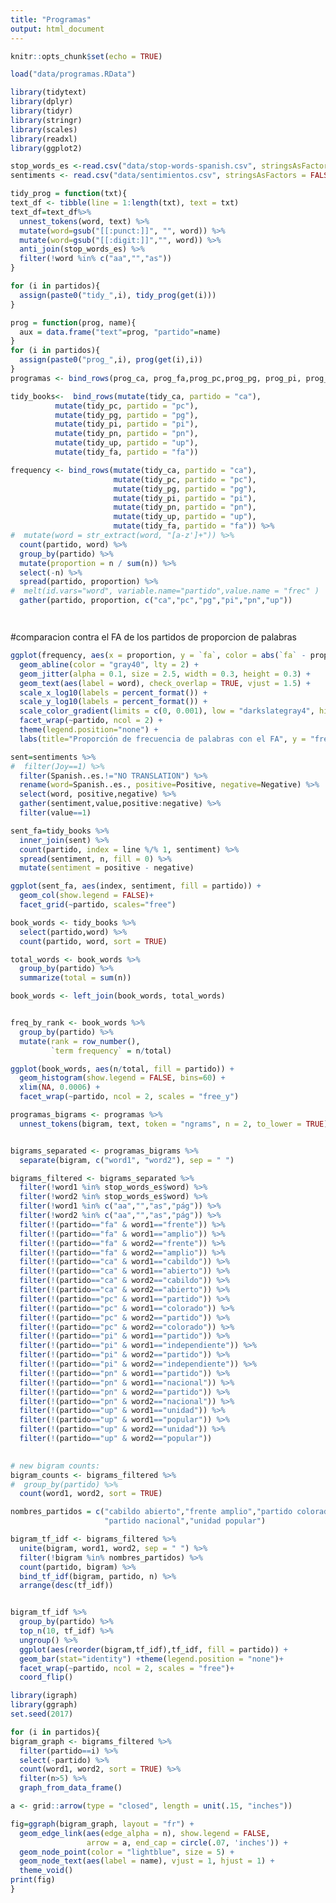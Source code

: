 ```yaml
---
title: "Programas"
output: html_document
---
```


```r
knitr::opts_chunk$set(echo = TRUE)
```

```r
load("data/programas.RData")

library(tidytext)
library(dplyr)
library(tidyr)
library(stringr)
library(scales)
library(readxl)
library(ggplot2)

stop_words_es <-read.csv("data/stop-words-spanish.csv", stringsAsFactors = FALSE, fileEncoding = "utf-8")
sentiments <- read.csv("data/sentimientos.csv", stringsAsFactors = FALSE, fileEncoding = "utf-8")

tidy_prog = function(txt){
text_df <- tibble(line = 1:length(txt), text = txt)
text_df=text_df%>%
  unnest_tokens(word, text) %>%
  mutate(word=gsub("[[:punct:]]", "", word)) %>% 
  mutate(word=gsub("[[:digit:]]","", word)) %>% 
  anti_join(stop_words_es) %>%
  filter(!word %in% c("aa","","as"))
}

for (i in partidos){
  assign(paste0("tidy_",i), tidy_prog(get(i)))
}

prog = function(prog, name){
  aux = data.frame("text"=prog, "partido"=name)
}
for (i in partidos){
  assign(paste0("prog_",i), prog(get(i),i))
}
programas <- bind_rows(prog_ca, prog_fa,prog_pc,prog_pg, prog_pi, prog_pn, prog_up)

tidy_books<-  bind_rows(mutate(tidy_ca, partido = "ca"), 
          mutate(tidy_pc, partido = "pc"),
          mutate(tidy_pg, partido = "pg"),
          mutate(tidy_pi, partido = "pi"),
          mutate(tidy_pn, partido = "pn"),
          mutate(tidy_up, partido = "up"),
          mutate(tidy_fa, partido = "fa"))

frequency <- bind_rows(mutate(tidy_ca, partido = "ca"), 
                       mutate(tidy_pc, partido = "pc"),
                       mutate(tidy_pg, partido = "pg"),
                       mutate(tidy_pi, partido = "pi"),
                       mutate(tidy_pn, partido = "pn"),
                       mutate(tidy_up, partido = "up"),
                       mutate(tidy_fa, partido = "fa")) %>% 
#  mutate(word = str_extract(word, "[a-z']+")) %>%
  count(partido, word) %>%
  group_by(partido) %>%
  mutate(proportion = n / sum(n)) %>% 
  select(-n) %>% 
  spread(partido, proportion) %>%
#  melt(id.vars="word", variable.name="partido",value.name = "frec" ) 
  gather(partido, proportion, c("ca","pc","pg","pi","pn","up"))




```

#comparacion contra el FA de los partidos de proporcion de palabras

```r
ggplot(frequency, aes(x = proportion, y = `fa`, color = abs(`fa` - proportion))) +
  geom_abline(color = "gray40", lty = 2) +
  geom_jitter(alpha = 0.1, size = 2.5, width = 0.3, height = 0.3) +
  geom_text(aes(label = word), check_overlap = TRUE, vjust = 1.5) +
  scale_x_log10(labels = percent_format()) +
  scale_y_log10(labels = percent_format()) +
  scale_color_gradient(limits = c(0, 0.001), low = "darkslategray4", high = "gray75") +
  facet_wrap(~partido, ncol = 2) +
  theme(legend.position="none") +
  labs(title="Proporción de frecuencia de palabras con el FA", y = "frente amplio", x = NULL)

```
```r
sent=sentiments %>% 
#  filter(Joy==1) %>% 
  filter(Spanish..es.!="NO TRANSLATION") %>% 
  rename(word=Spanish..es., positive=Positive, negative=Negative) %>% 
  select(word, positive,negative) %>%
  gather(sentiment,value,positive:negative) %>% 
  filter(value==1)

sent_fa=tidy_books %>%
  inner_join(sent) %>%
  count(partido, index = line %/% 1, sentiment) %>%
  spread(sentiment, n, fill = 0) %>%
  mutate(sentiment = positive - negative)

ggplot(sent_fa, aes(index, sentiment, fill = partido)) +
  geom_col(show.legend = FALSE)+
  facet_grid(~partido, scales="free")

```
```r
book_words <- tidy_books %>%
  select(partido,word) %>% 
  count(partido, word, sort = TRUE)

total_words <- book_words %>% 
  group_by(partido) %>% 
  summarize(total = sum(n))

book_words <- left_join(book_words, total_words)


freq_by_rank <- book_words %>% 
  group_by(partido) %>% 
  mutate(rank = row_number(), 
         `term frequency` = n/total)

ggplot(book_words, aes(n/total, fill = partido)) +
  geom_histogram(show.legend = FALSE, bins=60) +
  xlim(NA, 0.0006) +
  facet_wrap(~partido, ncol = 2, scales = "free_y")


```

```r

programas_bigrams <- programas %>%
  unnest_tokens(bigram, text, token = "ngrams", n = 2, to_lower = TRUE)


bigrams_separated <- programas_bigrams %>%
  separate(bigram, c("word1", "word2"), sep = " ")

bigrams_filtered <- bigrams_separated %>%
  filter(!word1 %in% stop_words_es$word) %>%
  filter(!word2 %in% stop_words_es$word) %>% 
  filter(!word1 %in% c("aa","","as","pág")) %>% 
  filter(!word2 %in% c("aa","","as","pág")) %>% 
  filter(!(partido=="fa" & word1=="frente")) %>%
  filter(!(partido=="fa" & word1=="amplio")) %>%
  filter(!(partido=="fa" & word2=="frente")) %>%
  filter(!(partido=="fa" & word2=="amplio")) %>% 
  filter(!(partido=="ca" & word1=="cabildo")) %>%
  filter(!(partido=="ca" & word1=="abierto")) %>%
  filter(!(partido=="ca" & word2=="cabildo")) %>%
  filter(!(partido=="ca" & word2=="abierto")) %>% 
  filter(!(partido=="pc" & word1=="partido")) %>%
  filter(!(partido=="pc" & word1=="colorado")) %>%
  filter(!(partido=="pc" & word2=="partido")) %>%
  filter(!(partido=="pc" & word2=="colorado")) %>% 
  filter(!(partido=="pi" & word1=="partido")) %>%
  filter(!(partido=="pi" & word1=="independiente")) %>%
  filter(!(partido=="pi" & word2=="partido")) %>%
  filter(!(partido=="pi" & word2=="independiente")) %>%
  filter(!(partido=="pn" & word1=="partido")) %>%
  filter(!(partido=="pn" & word1=="nacional")) %>%
  filter(!(partido=="pn" & word2=="partido")) %>%
  filter(!(partido=="pn" & word2=="nacional")) %>% 
  filter(!(partido=="up" & word1=="unidad")) %>%
  filter(!(partido=="up" & word1=="popular")) %>%
  filter(!(partido=="up" & word2=="unidad")) %>%
  filter(!(partido=="up" & word2=="popular"))
  

# new bigram counts:
bigram_counts <- bigrams_filtered %>% 
#  group_by(partido) %>% 
  count(word1, word2, sort = TRUE)

nombres_partidos = c("cabildo abierto","frente amplio","partido colorado", "partido independiente",
                     "partido nacional","unidad popular")

bigram_tf_idf <- bigrams_filtered %>%
  unite(bigram, word1, word2, sep = " ") %>% 
  filter(!bigram %in% nombres_partidos) %>% 
  count(partido, bigram) %>%
  bind_tf_idf(bigram, partido, n) %>%
  arrange(desc(tf_idf))


bigram_tf_idf %>% 
  group_by(partido) %>% 
  top_n(10, tf_idf) %>% 
  ungroup() %>%
  ggplot(aes(reorder(bigram,tf_idf),tf_idf, fill = partido)) +
  geom_bar(stat="identity") +theme(legend.position = "none")+
  facet_wrap(~partido, ncol = 2, scales = "free")+
  coord_flip()
```
```r
library(igraph)
library(ggraph)
set.seed(2017)

for (i in partidos){
bigram_graph <- bigrams_filtered %>%
  filter(partido==i) %>%
  select(-partido) %>% 
  count(word1, word2, sort = TRUE) %>% 
  filter(n>5) %>% 
  graph_from_data_frame()

a <- grid::arrow(type = "closed", length = unit(.15, "inches"))

fig=ggraph(bigram_graph, layout = "fr") +
  geom_edge_link(aes(edge_alpha = n), show.legend = FALSE,
                 arrow = a, end_cap = circle(.07, 'inches')) +
  geom_node_point(color = "lightblue", size = 5) +
  geom_node_text(aes(label = name), vjust = 1, hjust = 1) +
  theme_void()
print(fig)
}

```
